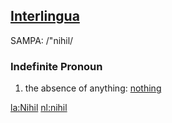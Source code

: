 ==[[Interlingua]]==
SAMPA: /"nihil/
===Indefinite Pronoun===
# the absence of anything: [[nothing]]

[[la:Nihil]]
[[nl:nihil]]